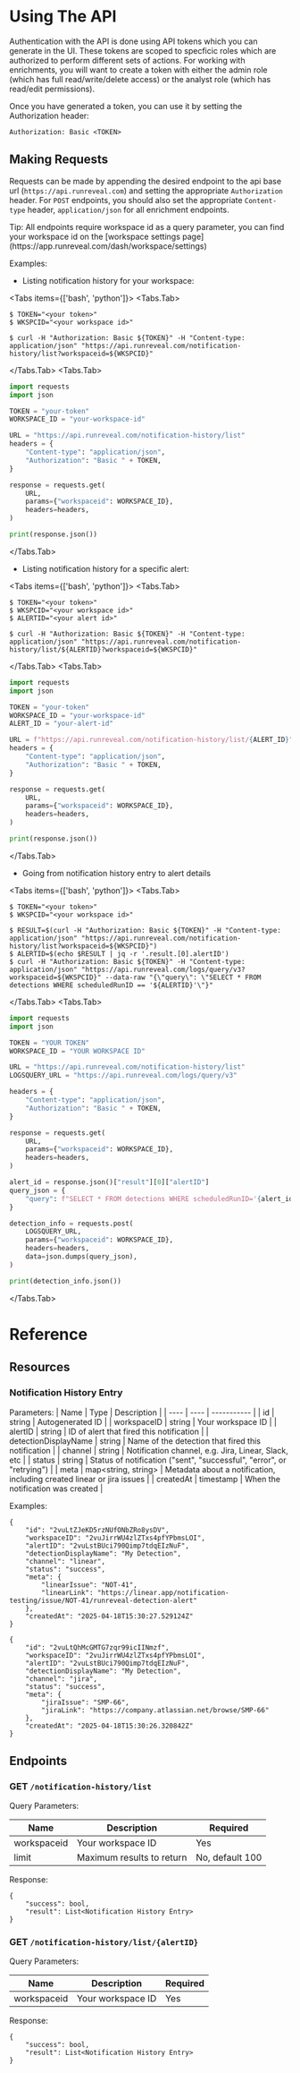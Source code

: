 
# Using The API

Authentication with the API is done using API tokens which you can generate in the UI.  These tokens are scoped to specficic
roles which are authorized to perform different sets of actions.  For working with enrichments, you will want to create a token
with either the admin role (which has full read/write/delete access) or the analyst role (which has read/edit permissions).

Once you have generated a token, you can use it by setting the Authorization header:

`Authorization: Basic <TOKEN>`

## Making Requests

Requests can be made by appending the desired endpoint to the api base url (`https://api.runreveal.com`) and setting the appropriate
`Authorization` header.  For `POST` endpoints, you should also set the appropriate `Content-type` header, `application/json` for all
enrichment endpoints.

<Callout>
Tip: All endpoints require workspace id as a query parameter, you can find your workspace id on the [workspace settings page](https://app.runreveal.com/dash/workspace/settings)
</Callout>

Examples:

* Listing notification history for your workspace:

<Tabs items={['bash', 'python']}>
  <Tabs.Tab>
```shell
$ TOKEN="<your token>"
$ WKSPCID="<your workspace id>"

$ curl -H "Authorization: Basic ${TOKEN}" -H "Content-type: application/json" "https://api.runreveal.com/notification-history/list?workspaceid=${WKSPCID}"
```
</Tabs.Tab>
<Tabs.Tab>
```python
import requests
import json

TOKEN = "your-token"
WORKSPACE_ID = "your-workspace-id"

URL = "https://api.runreveal.com/notification-history/list"
headers = {
    "Content-type": "application/json",
    "Authorization": "Basic " + TOKEN,
}

response = requests.get(
    URL,
    params={"workspaceid": WORKSPACE_ID},
    headers=headers,
)

print(response.json())

```
</Tabs.Tab>
</Tabs>

* Listing notification history for a specific alert:

<Tabs items={['bash', 'python']}>
<Tabs.Tab>
```shell
$ TOKEN="<your token>"
$ WKSPCID="<your workspace id>"
$ ALERTID="<your alert id>"

$ curl -H "Authorization: Basic ${TOKEN}" -H "Content-type: application/json" "https://api.runreveal.com/notification-history/list/${ALERTID}?workspaceid=${WKSPCID}"
```

</Tabs.Tab>
<Tabs.Tab>
```python
import requests
import json

TOKEN = "your-token"
WORKSPACE_ID = "your-workspace-id"
ALERT_ID = "your-alert-id"

URL = f"https://api.runreveal.com/notification-history/list/{ALERT_ID}"
headers = {
    "Content-type": "application/json",
    "Authorization": "Basic " + TOKEN,
}

response = requests.get(
    URL,
    params={"workspaceid": WORKSPACE_ID},
    headers=headers,
)

print(response.json())
```
</Tabs.Tab>
</Tabs>

* Going from notification history entry to alert details

<Tabs items={['bash', 'python']}>
<Tabs.Tab>
```shell
$ TOKEN="<your token>"
$ WKSPCID="<your workspace id>"

$ RESULT=$(curl -H "Authorization: Basic ${TOKEN}" -H "Content-type: application/json" "https://api.runreveal.com/notification-history/list?workspaceid=${WKSPCID}")
$ ALERTID=$(echo $RESULT | jq -r '.result.[0].alertID')
$ curl -H "Authorization: Basic ${TOKEN}" -H "Content-type: application/json" "https://api.runreveal.com/logs/query/v3?workspaceid=${WKSPCID}" --data-raw "{\"query\": \"SELECT * FROM detections WHERE scheduledRunID == '${ALERTID}'\"}"
```

</Tabs.Tab>
<Tabs.Tab>
```python
import requests
import json

TOKEN = "YOUR TOKEN"
WORKSPACE_ID = "YOUR WORKSPACE ID"

URL = "https://api.runreveal.com/notification-history/list"
LOGSQUERY_URL = "https://api.runreveal.com/logs/query/v3"

headers = {
    "Content-type": "application/json",
    "Authorization": "Basic " + TOKEN,
}

response = requests.get(
    URL,
    params={"workspaceid": WORKSPACE_ID},
    headers=headers,
)

alert_id = response.json()["result"][0]["alertID"]
query_json = {
    "query": f"SELECT * FROM detections WHERE scheduledRunID='{alert_id}'",
}

detection_info = requests.post(
    LOGSQUERY_URL,
    params={"workspaceid": WORKSPACE_ID},
    headers=headers,
    data=json.dumps(query_json),
)

print(detection_info.json())

```
</Tabs.Tab>
</Tabs>

# Reference

## Resources

### Notification History Entry


Parameters:
| Name | Type | Description |
| ---- | ---- | ----------- |
| id   | string | Autogenerated ID |
| workspaceID | string | Your workspace ID |
| alertID | string | ID of alert that fired this notification |
| detectionDisplayName | string | Name of the detection that fired this notification |
| channel | string | Notification channel, e.g. Jira, Linear, Slack, etc |
| status  | string | Status of notification ("sent", "successful", "error", or "retrying") |
| meta    | map\<string, string\> | Metadata about a notification, including created linear or jira issues |
| createdAt | timestamp | When the notification was created |


Examples:

```
{
    "id": "2vuLtZJeKD5rzNUfONbZRo8ysDV",
    "workspaceID": "2vuJirrWU4zlZTxs4pfYPbmsLOI",
    "alertID": "2vuLstBUci790Qimp7tdqEIzNuF",
    "detectionDisplayName": "My Detection",
    "channel": "linear",
    "status": "success",
    "meta": {
        "linearIssue": "NOT-41",
        "linearLink": "https://linear.app/notification-testing/issue/NOT-41/runreveal-detection-alert"
    },
    "createdAt": "2025-04-18T15:30:27.529124Z"
}

{
    "id": "2vuLtQhMcGMTG7zqr99icIINmzf",
    "workspaceID": "2vuJirrWU4zlZTxs4pfYPbmsLOI",
    "alertID": "2vuLstBUci790Qimp7tdqEIzNuF",
    "detectionDisplayName": "My Detection",
    "channel": "jira",
    "status": "success",
    "meta": {
        "jiraIssue": "SMP-66",
        "jiraLink": "https://company.atlassian.net/browse/SMP-66"
    },
    "createdAt": "2025-04-18T15:30:26.320842Z"
}
```


## Endpoints

### GET `/notification-history/list`

Query Parameters:

| Name | Description | Required |
| ---- | ----------- | -------- |
| workspaceid | Your workspace ID | Yes |
| limit | Maximum results to return | No, default 100 |

Response:

```
{
    "success": bool,
    "result": List<Notification History Entry>
}
```

### GET `/notification-history/list/{alertID}`

Query Parameters:

| Name | Description | Required |
| ---- | ----------- | -------- |
| workspaceid | Your workspace ID | Yes |


Response:

```
{
    "success": bool,
    "result": List<Notification History Entry>
}
```
